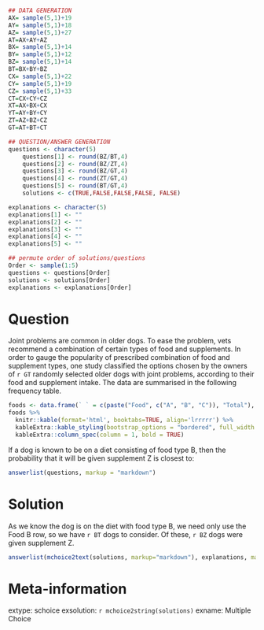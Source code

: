 ```r
## DATA GENERATION
AX= sample(5,1)+19
AY= sample(5,1)+18
AZ= sample(5,1)+27
AT=AX+AY+AZ
BX= sample(5,1)+14
BY= sample(5,1)+12
BZ= sample(5,1)+14
BT=BX+BY+BZ
CX= sample(5,1)+22
CY= sample(5,1)+19
CZ= sample(5,1)+33
CT=CX+CY+CZ
XT=AX+BX+CX
YT=AY+BY+CY
ZT=AZ+BZ+CZ
GT=AT+BT+CT

## QUESTION/ANSWER GENERATION
questions <- character(5)
    questions[1] <- round(BZ/BT,4)
    questions[2] <- round(BZ/ZT,4)
    questions[3] <- round(BZ/GT,4)
    questions[4] <- round(ZT/GT,4)
    questions[5] <- round(BT/GT,4)
    solutions <- c(TRUE,FALSE,FALSE,FALSE, FALSE)

explanations <- character(5)
explanations[1] <- ""
explanations[2] <- ""
explanations[3] <- ""
explanations[4] <- ""
explanations[5] <- ""

## permute order of solutions/questions
Order <- sample(1:5)
questions <- questions[Order]
solutions <- solutions[Order]
explanations <- explanations[Order]  
```

Question
========

Joint problems are common in older dogs. To ease the problem, vets recommend a combination of certain types of food and supplements. In order to gauge the popularity of prescribed combination of food and supplement types, one study classified the options chosen by the owners of `r GT` randomly selected older dogs with joint problems, according to their food and supplement intake. The data are summarised in the following frequency table.


```r
foods <- data.frame(` ` = c(paste("Food", c("A", "B", "C")), "Total"), `Supplement X` = c(AX, BX, CX, XT), `Supplement Y` = c(AY, BY, CY, YT), `Supplement Z` = c(AZ, BZ, CZ, ZT), Total = c(AT, BT, CT, GT), check.names=FALSE)
foods %>%
  knitr::kable(format='html', booktabs=TRUE, align='lrrrrr') %>%
  kableExtra::kable_styling(bootstrap_options = "bordered", full_width = FALSE, position = "center") %>%
  kableExtra::column_spec(column = 1, bold = TRUE)
```

If a dog is known to be on a diet consisting of food type B, then the probability that it will be given supplement Z is closest to:

```r
answerlist(questions, markup = "markdown")
```

Solution
========

As we know the dog is on the diet with food type B, we need only use the Food B row, so we have `r BT` dogs to consider. Of these, `r BZ` dogs were given supplement Z.

```r
answerlist(mchoice2text(solutions, markup="markdown"), explanations, markup = "markdown")
```

Meta-information
================

extype: schoice
exsolution: `r mchoice2string(solutions)`
exname: Multiple Choice

